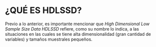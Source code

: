 # ¿QUÉ ES HDLSSD? {#intro}

Previo a lo anterior,  es importante mencionar que *_High Dimensional Low Sample Size Data_* *_HDLSSD_* refiere, como su nombre lo indica,  a las situaciones en las cuales se tiene alta dimensionalidad (gran cantidad de variables) y tamaños muestrales pequeños.